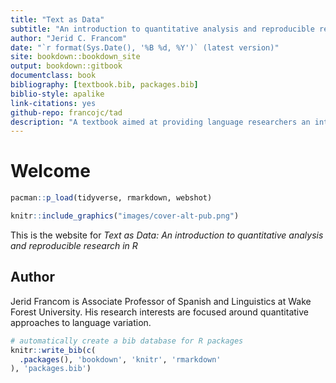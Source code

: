 ```yaml
--- 
title: "Text as Data"
subtitle: "An introduction to quantitative analysis and reproducible research in R"
author: "Jerid C. Francom"
date: "`r format(Sys.Date(), '%B %d, %Y')` (latest version)"
site: bookdown::bookdown_site
output: bookdown::gitbook
documentclass: book
bibliography: [textbook.bib, packages.bib]
biblio-style: apalike
link-citations: yes
github-repo: francojc/tad
description: "A textbook aimed at providing language researchers an introduction to text analysis literate programming concepts and coding practices."
---
```


<!-- TODOs:
- general setup for tools to work
  - glossary, screenshots (webshot)
  - default packages
  - ??
-->

# Welcome {- #welcome}

```r
pacman::p_load(tidyverse, rmarkdown, webshot)
```


```r
knitr::include_graphics("images/cover-alt-pub.png")
```

This is the website for *Text as Data: An introduction to quantitative analysis and reproducible research in R*


## Author {-}

Jerid Francom is Associate Professor of Spanish and Linguistics at Wake Forest University. His research interests are focused around quantitative approaches to language variation. 

```r
# automatically create a bib database for R packages
knitr::write_bib(c(
  .packages(), 'bookdown', 'knitr', 'rmarkdown'
), 'packages.bib')
```
